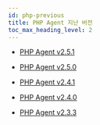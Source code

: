 ```yaml
---
id: php-previous
title: PHP Agent 지난 버전
toc_max_heading_level: 2
---
```


* [PHP Agent v2.5.1](php-2_5_1)

* [PHP Agent v2.5.0](php-2_5_0)

* [PHP Agent v2.4.1](php-2_4_1)

* [PHP Agent v2.4.0](php-2_4_0)

* [PHP Agent v2.3.3](php-2_3_3)